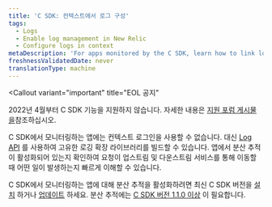 ```yaml
---
title: 'C SDK: 컨텍스트에서 로그 구성'
tags:
  - Logs
  - Enable log management in New Relic
  - Configure logs in context
metaDescription: 'For apps monitored by the C SDK, learn how to link log data with related data across the rest of the New Relic platform.'
freshnessValidatedDate: never
translationType: machine
---
```


<Callout
  variant="important"
  title="EOL 공지"
>
  2022년 4월부터 C SDK 기능을 지원하지 않습니다. 자세한 내용은 [지원 포럼 게시물 을](https://discuss.newrelic.com/t/q1-bulk-eol-announcement-fy23/181744)참조하십시오.
</Callout>

C SDK에서 모니터링하는 앱에는 컨텍스트 로그인을 사용할 수 없습니다. 대신 [Log API](/docs/logs/log-management/log-api/introduction-log-api/) 를 사용하여 고유한 로깅 확장 라이브러리를 빌드할 수 있습니다. 앱에서 분산 추적이 활성화되어 있는지 확인하여 요청이 업스트림 및 다운스트림 서비스를 통해 이동할 때 어떤 일이 발생하는지 빠르게 이해할 수 있습니다.

C SDK에서 모니터링하는 앱에 대해 분산 추적을 활성화하려면 최신 C SDK 버전을 [설치](/docs/distributed-tracing/enable-configure/quick-start/) 하거나 [업데이트](/docs/agents/c-sdk/install-configure/update-your-c-sdk-library/) 하세요. 분산 추적에는 [C SDK 버전 1.1.0 이상](/docs/release-notes/agent-release-notes/c-sdk-release-notes/) 이 필요합니다.

